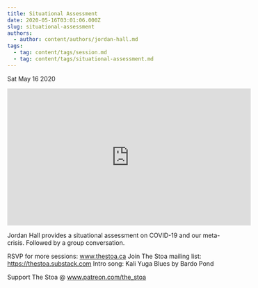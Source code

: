 ```yaml
---
title: Situational Assessment
date: 2020-05-16T03:01:06.000Z
slug: situational-assessment
authors:
  - author: content/authors/jordan-hall.md
tags:
  - tag: content/tags/session.md
  - tag: content/tags/situational-assessment.md
---
```






Sat May 16 2020

<iframe width="560" height="315" src="https://www.youtube.com/embed/HnUDnRXi2sI" title="Situational Assessment w/ Jordan Hall (May 5th, 2020)" frameborder="0" allow="accelerometer; autoplay; clipboard-write; encrypted-media; gyroscope; picture-in-picture" allowfullscreen ></iframe>

Jordan Hall provides a situational assessment on COVID-19 and our meta-crisis. Followed by a group conversation.

RSVP for more sessions: www.thestoa.ca
Join The Stoa mailing list: https://thestoa.substack.com
Intro song: Kali Yuga Blues by Bardo Pond

Support The Stoa @ www.patreon.com/the_stoa


